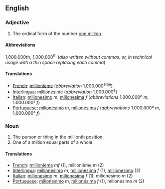 ==English==

===Adjective===

# The ordinal form of the number [[million|one million]].

====Abbreviations====
1,000,000th, 1,000,000<sup>th</sup> (''also written without commas, or, in technical usage with a thin space replacing each comma'')

====Translations====

*[[French]]: [[millionième]] (''abbreviation'' 1.000.000<sup>ème</sup>)
*[[Interlingua]]: [[millionesime]] (''abbreviation'' 1.000.000<sup>e</sup>)
*[[Italian]]: [[milionesimo]] ''m'', [[milionesima]] ''f'' (''abbreviations'' 1.000.000º ''m'', 1.000.000ª ''f'')
*[[Portuguese]]: [[milionésimo]] ''m'', [[milionésima]] ''f'' (''abbreviations'' 1.000.000º ''m'', 1.000.000ª ''f'')

===Noun===

#The person or thing in the millionth position.
#One of a million equal parts of a whole.

====Translations====

*[[French]]: [[millionième]] ''mf'' (1), millionième ''m'' (2)
*[[Interlingua]]: [[millionesimo]] ''m'', [[millionesima]] ''f'' (1), [[millionesimo]] (2)
*[[Italian]]: [[milionesimo]] ''m'', [[milionesima]] ''f'' (1), milionesimo ''m'' (2)
*[[Portuguese]]: [[milionésimo]] ''m'', [[milionésima]] ''f'' (1), milionésimo ''m'' (2)